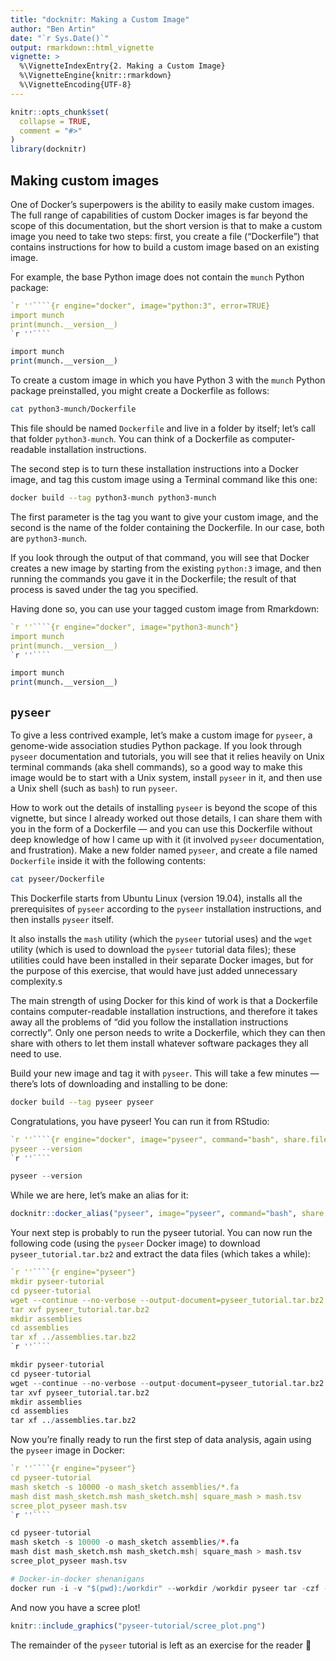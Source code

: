 ```yaml
---
title: "docknitr: Making a Custom Image"
author: "Ben Artin"
date: "`r Sys.Date()`"
output: rmarkdown::html_vignette
vignette: >
  %\VignetteIndexEntry{2. Making a Custom Image}
  %\VignetteEngine{knitr::rmarkdown}
  %\VignetteEncoding{UTF-8}
---
```


<!--
### IMPORTANT

Do not use the this Rmarkdown file as an example of how to use Docker in R! Look at the vignette instead:

vignette("custom-images", "docknitr")

This source file has all sorts of Rmarkdown-inside-Rmarkdown and Docker-inside-Docker shenanigans that will make your life confusing.
-->

```r
knitr::opts_chunk$set(
  collapse = TRUE,
  comment = "#>"
)
library(docknitr)
```

## Making custom images

One of Docker's superpowers is the ability to easily make custom images. The full range of capabilities of custom Docker images is far beyond the scope of this documentation, but the short version is that to make a custom image you need to take two steps: first, you create a file ("Dockerfile") that contains instructions for how to build a custom image based on an existing image. 

For example, the base Python image does not contain the `munch` Python package:

````r
`r ''````{r engine="docker", image="python:3", error=TRUE}
import munch
print(munch.__version__)
`r ''````
````

```r
import munch
print(munch.__version__)
```

To create a custom image in which you have Python 3 with the `munch` Python package preinstalled, you might create a Dockerfile as follows:

```bash
cat python3-munch/Dockerfile
```

This file should be named `Dockerfile` and live in a folder by itself; let's call that folder `python3-munch`. You can think of a Dockerfile as computer-readable installation instructions.

The second step is to turn these installation instructions into a Docker image, and tag this custom image using a Terminal command like this one:

```bash
docker build --tag python3-munch python3-munch
```

The first parameter is the tag you want to give your custom image, and the second is the name of the folder containing the Dockerfile. In our case, both are `python3-munch`.

If you look through the output of that command, you will see that Docker creates a new image by starting from the existing `python:3` image, and then running the commands you gave it in the Dockerfile; the result of that process is saved under the tag you specified.

Having done so, you can use your tagged custom image from Rmarkdown:

````r
`r ''````{r engine="docker", image="python3-munch"}
import munch
print(munch.__version__)
`r ''````
````

```r
import munch
print(munch.__version__)
```

## `pyseer`

To give a less contrived example, let's make a custom image for `pyseer`, a genome-wide association studies Python package. If you look through `pyseer` documentation and tutorials, you will see that it relies heavily on Unix terminal commands (aka shell commands), so a good way to make this image would be to start with a Unix system, install `pyseer` in it, and then use a Unix shell (such as `bash`) to run `pyseer`. 

How to work out the details of installing `pyseer` is beyond the scope of this vignette, but since I already worked out those details, I can share them with you in the form of a Dockerfile — and you can use this Dockerfile without deep knowledge of how I came up with it (it involved `pyseer` documentation, and frustration). Make a new folder named `pyseer`, and create a file named `Dockerfile` inside it with the following contents:

```bash
cat pyseer/Dockerfile
```

This Dockerfile starts from Ubuntu Linux (version 19.04), installs all the prerequisites of `pyseer` according to the `pyseer` installation instructions, and then installs `pyseer` itself.

It also installs the `mash` utility (which the `pyseer` tutorial uses) and the `wget` utility (which is used to download the `pyseer` tutorial data files); these utilities could have been installed in their separate Docker images, but for the purpose of this exercise, that would have just added unnecessary complexity.s

The main strength of using Docker for this kind of work is that a Dockerfile contains computer-readable installation instructions, and therefore it takes away all the problems of "did you follow the installation instructions correctly". Only one person needs to write a Dockerfile, which they can then share with others to let them install whatever software packages they all need to use.

Build your new image and tag it with `pyseer`. This will take a few minutes — there's lots of downloading and installing to be done:

```bash
docker build --tag pyseer pyseer
```

Congratulations, you have pyseer! You can run it from RStudio:

````r
`r ''````{r engine="docker", image="pyseer", command="bash", share.files=TRUE}
pyseer --version
`r ''````
````

```r
pyseer --version
```

While we are here, let's make an alias for it:

```r
docknitr::docker_alias("pyseer", image="pyseer", command="bash", share.files=TRUE)
```

Your next step is probably to run the pyseer tutorial. You can now run the following code (using the `pyseer` Docker image) to download `pyseer_tutorial.tar.bz2` and extract the data files (which takes a while):

````r
`r ''````{r engine="pyseer"}
mkdir pyseer-tutorial
cd pyseer-tutorial
wget --continue --no-verbose --output-document=pyseer_tutorial.tar.bz2 https://ndownloader.figshare.com/files/14091179
tar xvf pyseer_tutorial.tar.bz2
mkdir assemblies
cd assemblies
tar xf ../assemblies.tar.bz2
`r ''````
````

```r
mkdir pyseer-tutorial
cd pyseer-tutorial
wget --continue --no-verbose --output-document=pyseer_tutorial.tar.bz2 https://ndownloader.figshare.com/files/14091179
tar xvf pyseer_tutorial.tar.bz2
mkdir assemblies
cd assemblies
tar xf ../assemblies.tar.bz2
```

Now you're finally ready to run the first step of data analysis, again using the `pyseer` image in Docker:

````r
`r ''````{r engine="pyseer"}
cd pyseer-tutorial
mash sketch -s 10000 -o mash_sketch assemblies/*.fa
mash dist mash_sketch.msh mash_sketch.msh| square_mash > mash.tsv
scree_plot_pyseer mash.tsv
`r ''````
````

```r
cd pyseer-tutorial
mash sketch -s 10000 -o mash_sketch assemblies/*.fa
mash dist mash_sketch.msh mash_sketch.msh| square_mash > mash.tsv
scree_plot_pyseer mash.tsv
```

```r
# Docker-in-docker shenanigans
docker run -i -v "$(pwd):/workdir" --workdir /workdir pyseer tar -czf - . | tar -xvzf -
```

And now you have a scree plot!

```r
knitr::include_graphics("pyseer-tutorial/scree_plot.png")
```


The remainder of the `pyseer` tutorial is left as an exercise for the reader 🙂

